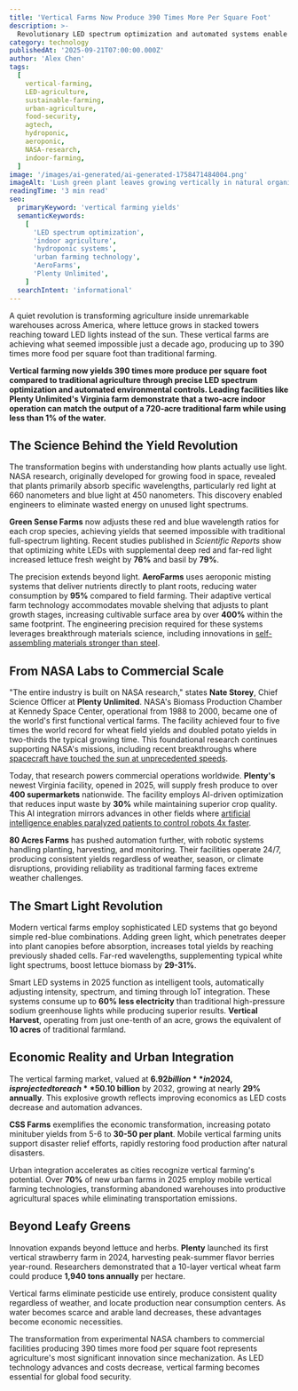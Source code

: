 ```yaml
---
title: 'Vertical Farms Now Produce 390 Times More Per Square Foot'
description: >-
  Revolutionary LED spectrum optimization and automated systems enable vertical farms to achieve unprecedented yields while using 95% less water than traditional agriculture
category: technology
publishedAt: '2025-09-21T07:00:00.000Z'
author: 'Alex Chen'
tags:
  [
    vertical-farming,
    LED-agriculture,
    sustainable-farming,
    urban-agriculture,
    food-security,
    agtech,
    hydroponic,
    aeroponic,
    NASA-research,
    indoor-farming,
  ]
image: '/images/ai-generated/ai-generated-1758471484004.png'
imageAlt: 'Lush green plant leaves growing vertically in natural organic patterns with vibrant living vegetation and soft purple ambient lighting, captured in artistic botanical macro photography style'
readingTime: '3 min read'
seo:
  primaryKeyword: 'vertical farming yields'
  semanticKeywords:
    [
      'LED spectrum optimization',
      'indoor agriculture',
      'hydroponic systems',
      'urban farming technology',
      'AeroFarms',
      'Plenty Unlimited',
    ]
  searchIntent: 'informational'
---
```


A quiet revolution is transforming agriculture inside unremarkable warehouses across America, where lettuce grows in stacked towers reaching toward LED lights instead of the sun. These vertical farms are achieving what seemed impossible just a decade ago, producing up to 390 times more food per square foot than traditional farming.

**Vertical farming now yields 390 times more produce per square foot compared to traditional agriculture through precise LED spectrum optimization and automated environmental controls. Leading facilities like Plenty Unlimited's Virginia farm demonstrate that a two-acre indoor operation can match the output of a 720-acre traditional farm while using less than 1% of the water.**

## The Science Behind the Yield Revolution

The transformation begins with understanding how plants actually use light. NASA research, originally developed for growing food in space, revealed that plants primarily absorb specific wavelengths, particularly red light at 660 nanometers and blue light at 450 nanometers. This discovery enabled engineers to eliminate wasted energy on unused light spectrums.

**Green Sense Farms** now adjusts these red and blue wavelength ratios for each crop species, achieving yields that seemed impossible with traditional full-spectrum lighting. Recent studies published in _Scientific Reports_ show that optimizing white LEDs with supplemental deep red and far-red light increased lettuce fresh weight by **76%** and basil by **79%**.

The precision extends beyond light. **AeroFarms** uses aeroponic misting systems that deliver nutrients directly to plant roots, reducing water consumption by **95%** compared to field farming. Their adaptive vertical farm technology accommodates movable shelving that adjusts to plant growth stages, increasing cultivable surface area by over **400%** within the same footprint. The engineering precision required for these systems leverages breakthrough materials science, including innovations in [self-assembling materials stronger than steel](/science/mit-impossible-2d-material-stronger-than-steel).

## From NASA Labs to Commercial Scale

"The entire industry is built on NASA research," states **Nate Storey**, Chief Science Officer at **Plenty Unlimited**. NASA's Biomass Production Chamber at Kennedy Space Center, operational from 1988 to 2000, became one of the world's first functional vertical farms. The facility achieved four to five times the world record for wheat field yields and doubled potato yields in two-thirds the typical growing time. This foundational research continues supporting NASA's missions, including recent breakthroughs where [spacecraft have touched the sun at unprecedented speeds](/space/parker-solar-probe-christmas-eve-historic-flyby).

Today, that research powers commercial operations worldwide. **Plenty's** newest Virginia facility, opened in 2025, will supply fresh produce to over **400 supermarkets** nationwide. The facility employs AI-driven optimization that reduces input waste by **30%** while maintaining superior crop quality. This AI integration mirrors advances in other fields where [artificial intelligence enables paralyzed patients to control robots 4x faster](/technology/ucla-brain-chip-paralyzed-patients-4x-faster).

**80 Acres Farms** has pushed automation further, with robotic systems handling planting, harvesting, and monitoring. Their facilities operate 24/7, producing consistent yields regardless of weather, season, or climate disruptions, providing reliability as traditional farming faces extreme weather challenges.

## The Smart Light Revolution

Modern vertical farms employ sophisticated LED systems that go beyond simple red-blue combinations. Adding green light, which penetrates deeper into plant canopies before absorption, increases total yields by reaching previously shaded cells. Far-red wavelengths, supplementing typical white light spectrums, boost lettuce biomass by **29-31%**.

Smart LED systems in 2025 function as intelligent tools, automatically adjusting intensity, spectrum, and timing through IoT integration. These systems consume up to **60% less electricity** than traditional high-pressure sodium greenhouse lights while producing superior results. **Vertical Harvest**, operating from just one-tenth of an acre, grows the equivalent of **10 acres** of traditional farmland.

## Economic Reality and Urban Integration

The vertical farming market, valued at **$6.92 billion** in 2024, is projected to reach **$50.10 billion** by 2032, growing at nearly **29% annually**. This explosive growth reflects improving economics as LED costs decrease and automation advances.

**CSS Farms** exemplifies the economic transformation, increasing potato minituber yields from 5-6 to **30-50 per plant**. Mobile vertical farming units support disaster relief efforts, rapidly restoring food production after natural disasters.

Urban integration accelerates as cities recognize vertical farming's potential. Over **70%** of new urban farms in 2025 employ mobile vertical farming technologies, transforming abandoned warehouses into productive agricultural spaces while eliminating transportation emissions.

## Beyond Leafy Greens

Innovation expands beyond lettuce and herbs. **Plenty** launched its first vertical strawberry farm in 2024, harvesting peak-summer flavor berries year-round. Researchers demonstrated that a 10-layer vertical wheat farm could produce **1,940 tons annually** per hectare.

Vertical farms eliminate pesticide use entirely, produce consistent quality regardless of weather, and locate production near consumption centers. As water becomes scarce and arable land decreases, these advantages become economic necessities.

The transformation from experimental NASA chambers to commercial facilities producing 390 times more food per square foot represents agriculture's most significant innovation since mechanization. As LED technology advances and costs decrease, vertical farming becomes essential for global food security.
